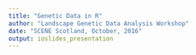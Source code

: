 ```yaml
---
title: "Genetic Data in R"
author: "Landscape Genetic Data Analysis Workshop"
date: "SCENE Scotland, October, 2016"
output: ioslides_presentation
---
```



